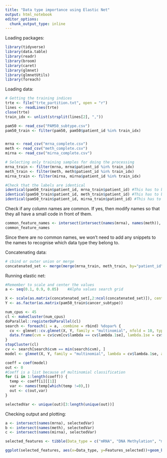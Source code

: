 ```yaml
---
title: "Data type importance using Elastic Net"
output: html_notebook
editor_options: 
  chunk_output_type: inline
---
```


Loading packages:
```r
library(tidyverse)
library(data.table)
library(readr)
library(broom)
library(caret)
library(glmnet)
library(glmnetUtils)
library(foreach)
```

Loading data:
```r
# Getting the training indices
trte <- file("trte_partition.txt", open = "r")
lines <- readLines(trte)
close(trte)
train_idx <- unlist(strsplit(lines[2], ","))

pam50 <- read_csv("PAM50_subtype.csv")
pam50_train <- filter(pam50, pam50$patient_id %in% train_idx)


mrna <- read_csv("mrna_complete.csv")
meth <- read_csv("meth_complete.csv")
mirna <- read_csv("mirna_complete.csv")

# Selecting only training samples for doing the processing
mrna_train <- filter(mrna, mrna$patient_id %in% train_idx)
meth_train <- filter(meth, meth$patient_id %in% train_idx)
mirna_train <- filter(mirna, mirna$patient_id %in% train_idx)

#Check that the labels are identical
identical(pam50_train$patient_id, mrna_train$patient_id) #This has to be true
identical(pam50_train$patient_id, meth_train$patient_id) #This has to be true
identical(pam50_train$patient_id, mirna_train$patient_id) #This has to be true
```

Check if any column names are common. If yes, then modify names so that they all have a small code in front of them.
```r
common_feature_names <- intersect(intersect(names(mrna), names(meth)), names(mirna))
common_feature_names
```
Since there are no common names, we won't need to add any snippets to the names to recognise which data type they belong to.

Concatenating data:
```r
# cbind or outer union or merge
concatenated_set <- merge(merge(mrna_train, meth_train, by="patient_id"), mirna_train, by="patient_id")
```

Running elastic net:
```r
#Remember to scale and center the values
a <- seq(0.1, 0.9, 0.05)    #Alpha values search grid

X <- scale(as.matrix(concatenated_set[,2:ncol(concatenated_set)]), center = TRUE, scale = TRUE)
Y <- as.factor(as.matrix(pam50_train$cancer_subtype))

num_cpus <- 45
cl <- makeCluster(num_cpus) 
doParallel::registerDoParallel(cl)
search <- foreach(i = a, .combine = rbind) %dopar% {
  cv <- glmnet::cv.glmnet(X, Y, family = "multinomial", nfold = 10, type.measure = "deviance", parallel = TRUE, alpha = i)
  data.frame(cvm = cv$cvm[cv$lambda == cv$lambda.1se], lambda.1se = cv$lambda.1se, alpha = i)
}
stopCluster(cl)
cv <- search[search$cvm == min(search$cvm), ]
model <- glmnet(X, Y, family = "multinomial", lambda = cv$lambda.1se, alpha = cv$alpha)

coeff = coef(model)
out <- 0
#Coeff is a list because of multinomial classification
for (i in 1:length(coeff)) {
  temp <- coeff[i][[1]]
  var <- names(temp[which(temp !=0),])
  out <- c(out,var)
}

selectedVar <- unique(out)[3:length(unique(out))]
```

Checking output and plotting:
```r
a <- intersect(names(mrna), selectedVar)
b <- intersect(names(meth), selectedVar)
c <- intersect(names(mirna), selectedVar)

selected_features <- tibble(Data_type = c("mRNA", "DNA Methylation", "miRNA"), Features_selected = c(length(a), length(b), length(c)))

ggplot(selected_features, aes(x=Data_type, y=Features_selected))+geom_bar(stat="identity")
```

